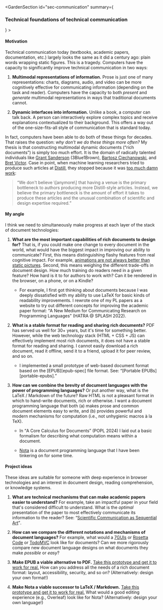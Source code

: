 
<GardenSection
   id="sec-communication"
   summary={<h3>Technical foundations of technical communication</h3>}
      >                 
<section>

#### Motivation

Technical communication today (textbooks, academic papers, documentation, etc.) largely looks the same as it did a century ago: plain words wrapping static figures. This is a tragedy. Computers have the capacity to significantly improve technical communication in two ways:

1. **Multimodal representations of information.** Prose is just one of many representations: charts, diagrams, audio, and video can be more cognitively effective for communicating information (depending on the task and reader). Computers have the capacity to both  *present* and *generate* multimodal representations in ways that traditional documents cannot.

2. **Dynamic interfaces into information.** Unlike a book, a computer can talk back. A person can interactively explore complex topics and receive explanations contextualized to their background. This offers a way out of the one-size-fits-all style of communication that is standard today.

In fact, computers have been able to do both of these things for decades. That raises the question: *why don't we do these things more often?* My thesis is that constructing multimodal dynamic documents (<q>rich documents</q>) is simply too much effort. It is the domain of radically talented individuals like [Grant Sanderson] (<span className="upper">3Blue1Brown</span>), [Bartosz Ciechanowski], and [Bret Victor]. Case in point, when machine learning researchers tried to produce such articles at [Distill], they stopped because it was [too much damn work][distill-hiatus]:

> <p><q>We don't believe \[anymore\] that having a venue is the primary bottleneck to authors producing more Distill-style articles. Instead, we believe the primary bottleneck is the amount of effort it takes to produce these articles and the unusual combination of scientific and design expertise required.</q></p>

</section>
<section>
  
#### My angle

I think we need to simultaneously make progress at each layer of the stack of document technologies:

1. **What are the most important capabilities of rich documents to design for?** That is, if you could make one change to every document in the world, what would have the biggest impact in improving our ability to communicate? First, this means distinguishing flashy features from real cognitive impact. For example, [animations are not always better than static pictures][tversky-animation]. Second, this means weighing the different trade-offs in document design. How much training do readers need in a given feature? How hard is it to for authors to work with? Can it be rendered in the browser, on a phone, or on a Kindle?

   - <p>For example, I first got thinking about documents because I was deeply dissatisfied with my ability to use LaTeX for basic kinds of readability improvements. I rewrote one of my <abbr>PL</abbr> papers as a website to try out different concepts for improving the academic paper format: <q><Ref id="c:pl-medium">A New Medium for Communicating Research on Programming Languages</Ref></q> (<abbr>HATRA @ SPLASH</abbr> 2022).</p>

2. **What is a stable format for reading and sharing rich documents?** <abbr>PDF</abbr> has served us well for 30+ years, but it's time for something better. However, while the web technology stack (<abbr>HTML</abbr> + <abbr>CSS</abbr> + <abbr>JS</abbr>) can effectively implement most rich documents, it does not have a stable format for reading and sharing. I cannot easily download a rich document, read it offline, send it to a friend, upload it for peer review, and so on.

   - <p>I implemented a small prototype of web-based document format based on the [<abbr>EPUB</abbr>][epub-spec] file format. See: <q>[Portable <abbr>EPUB</abbr>s][portable-epubs].</q></p>

3. **How can we combine the brevity of document languages with the power of programming languages?** Or put another way, what is the LaTeX / Markdown of the future? Raw <abbr>HTML</abbr> is not a pleasant format in which to hand-write documents, rich or otherwise. I want a document programming language that both (a) makes prose and common document elements easy to write, and (b) provides powerful and modern mechanisms for computation (i.e., not unhygienic macros à la TeX).

    - In <q><Ref id="ck:document-calculus">A Core Calculus for Documents</Ref></q> (<abbr>POPL</abbr> 2024) I laid out a basic formalism for describing what computation means within a document.

    - [Nota] is a document programming language that I have been tinkering on for some time.

</section>
<section>

#### Project ideas

These ideas are suitable for someone with deep experience in browser technologies and an interest in document design, reading comprehension, or knowledge systems.

1. **What are technical mechanisms that can make academic papers easier to understand?** For example, take an impactful paper in your field that's considered difficult to understand. What is the *optimal* presentation of the paper to most effectively communicate its information to the reader? See: <q>[Scientific Communication as Sequential Art][sci-comm-victor]</q>.

2. **How can we compare the different notations and mechanisms of document languages?** For example, what would a [7GUIs] or [Rosetta Code] or [TodoMVC] look like for documents? Can we more rigorously compare new document language designs on what documents they make *possible* or *easy*?

3. **Make <abbr>EPUB</abbr> a viable alternative to <abbr>PDF</abbr>.** [Take this prototype and get it to work for real.][portable-epubs] How can you address all the needs of a rich document format: layout, accessibility, security, and so on? (Alternatively: design your own format!)

3. **Make Nota a viable successor to LaTeX / Markdown.** [Take this prototype and get it to work for real.][Nota] What would a good editing experience (e.g., Overleaf) look like for Nota? (Alternatively: design your own language!)

</section>
</GardenSection>

[Grant Sanderson]: https://www.3blue1brown.com/
[Bartosz Ciechanowski]: https://ciechanow.ski/
[Bret Victor]: https://worrydream.com/
[Distill]: https://distill.pub/
[distill-hiatus]: https://distill.pub/2021/distill-hiatus
[tversky-animation]: https://www.sciencedirect.com/science/article/pii/S1071581902910177
[portable-epubs]: https://willcrichton.net/notes/portable-epubs/
[epub-spec]: https://www.w3.org/TR/epub-33/
[Nota]: https://nota-lang.org/
[sci-comm-victor]: https://worrydream.com/ScientificCommunicationAsSequentialArt/
[7GUIs]: https://eugenkiss.github.io/7guis/
[Rosetta Code]: https://rosettacode.org/wiki/Rosetta_Code
[TodoMVC]: https://todomvc.com/